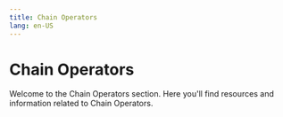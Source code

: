 ```yaml
---
title: Chain Operators
lang: en-US
---
```



# Chain Operators

Welcome to the Chain Operators section. Here you'll find resources and information related to Chain Operators.

<Cards>
  <Card title="Chain architecture" href="/builders/chain-operators/architecture" />
  <Card title="Configuration" href="/builders/chain-operators/configuration" />
  <Card title="Deploy" href="/builders/chain-operators/deploy" />
  <Card title="Features" href="/builders/chain-operators/features" />
  <Card title="Hacks" href="/builders/chain-operators/hacks" />
  <Card title="Management" href="/builders/chain-operators/management" />
  <Card title="How to start a self Hosted chain" href="/builders/chain-operators/self-hosted" />
  <Card title="Tools" href="/builders/chain-operators/tools" />
  <Card title="Tutorials" href="/builders/chain-operators/tutorials" />
</Cards>